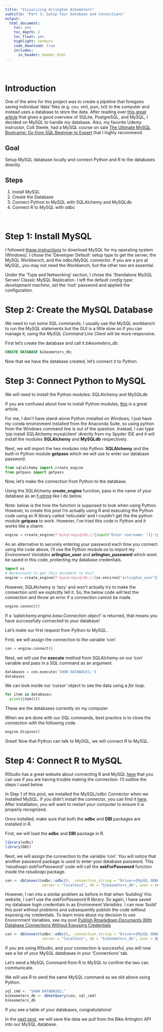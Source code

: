 ```yaml
---
title: "Visualizing Arlington Bikometers"
subtitle: "Part 3: Setup Your Database and Connections"
output:
  html_document: 
    toc: yes
    toc_depth: 2
    toc_float: yes
    highlight: zenburn
    code_download: true
    includes:
      in_header: header.html
---
```


\ 
\ 

# Introduction

One of the aims for this project was to create a pipeline that foregoes saving individual 'data' files (e.g. csv, xml, json, txt) to the computer and instead uses a database to store the data. After reading over [this great article](https://realpython.com/python-mysql/) that gives a good overview of SQLite, PostgreSQL, and MySQL, I decided on MySQL to handle my database. Also, my favorite Udemy instructor, Colt Steele, had a MySQL course on sale [The Ultimate MySQL Bootcamp: Go from SQL Beginner to Expert](https://www.udemy.com/course/the-ultimate-mysql-bootcamp-go-from-sql-beginner-to-expert/) that I highly recommend.

## Goal

Setup MySQL database locally and connect Python and R to the databases directly.

## Steps
1. Install MySQL
2. Create the Database
3. Connect Python to MySQL with SQLAlchemy and MySQLdb
4. Connect R to MySQL with odbc

\ 

# Step 1: Install MySQL

I followed [these instructions](https://dev.mysql.com/doc/mysql-installation-excerpt/5.7/en/installing.html) to download MySQL for my operating system (Windows). I chose the 'Developer Default' setup type to get the server, the MySQL Workbench, and the odbc/MySQL connector. If you are a pro at MySQL, you may not need the Workbench, but the other two are essential. 

Under the 'Type and Networking' section, I chose the 'Standalone MySQL Server/ Classic MySQL Replication. I left the default *config type: development machine*, set the 'root' password and applied the configuration. 

# Step 2: Create the MySQL Database

We need to run some SQL commands. I usually use the MySQL workbench to run the MySQL statements but the GUI is a little slow so if you can manage it, using the *MySQL Command Line Client* will be more responsive.

First let's create the database and call it *bikeometers_db*.

```sql
CREATE DATABASE bikeometers_db;
```

Now that we have the database created, let's connect it to Python.

# Step 3: Connect Python to MySQL

We will need to install the Python modules: SQLAlchemy and MySQLdb

If you are confused about how to install Python modules, [this](https://realpython.com/what-is-pip/) is a great article.

For me, I don't have stand-alone Python installed on Windows, I just have my conda environment installed from the Anaconda Suite, so using python from the Windows command line is out of the question. Instead, I can type 'pip install SQLAlchemy mysqlclient' directly from my Spyder IDE and it will install the modules **SQLAlchemy** and **MySQLdb** respectively.

Next, we will import the two modules into Python: **SQLAlchemy** and the built-in Python module **getpass** which we will use to enter our database password.

```python
from sqlalchemy import create_engine
from getpass import getpass
```

Now, let's make the connection from Python to the database.

Using the SQLAlchemy **create_engine** function, pass in the name of your database as an [f-string](https://realpython.com/python-f-strings/) like I do below.

Note: below is the how the function is supposed to look when using Python. However, to create this post I'm actually using R and executing the Python code using an R library called 'reticulate' and I couldn't get the the python module **getpass** to work. However, I've tried this code in Python and it works like a charm.

```python
engine = create_engine(f'mysql+mysqldb://{input("Enter username: ")}:{getpass("Enter password: ")}@localhost/bikeometers_db')
```

As an alternative to securely entering your password each time you connect using the code above, I'll use the Python module *os* to import my *Environment Variables* **arlington_user** and **arlington_password** which wont be saved in this code, protecting my database credentials. 

```python
import os
# Workaround to get this document to Knit
engine = create_engine(f'mysql+mysqldb://{os.environ["arlington_user"]}:{os.environ["arlington_password"]}@localhost/bikeometers_db', echo=False)
```

However, SQLAlchemy is 'lazy' and won't actually try to make the connection until we explicitly tell it. So, the below code will test the connection and throw an error if a connection cannot be made.

```python
engine.connect()
```

If a *'sqlalchemy.engine.base.Connection object'* is returned, that means you have successfully connected to your database!

Let's make our first request from Python to MySQL.

First, we will assign the connection to the variable 'con'.
```python
con = engine.connect()
```
Next, we will use the **execute** method from SQLAlchemy on our 'con' variable and pass in a SQL command as an argument.
```python
databases = con.execute('SHOW DATABASES;')
databases
```
We can look inside our 'cursor' object to see the data using a *for loop*.
```python
for item in databases:
  print(item[0])

```
These are the databases currently on my computer.

When we are done with our SQL commands, best practice is to close the connection with the following code.

```python
engine.dispose()
```

Great! Now that Python can talk to MySQL, we will connect R to MySQL.

# Step 4: Connect R to MySQL

RStudio has a great website about connecting R and MySQL [here](https://db.rstudio.com/databases/my-sql/) that you can use if you are having trouble making the connection. I'll outline the steps I used below.

In Step 1 of this post, we installed the MySQL/odbc Connector when we installed MySQL. If you didn't install the connector, you can find it [here](https://dev.mysql.com/downloads/connector/odbc/). After installation, you will want to restart your computer to ensure it is properly recognized.

Once installed, make sure that both the **odbc** and **DBI** packages are installed in R.

First, we will load the **odbc** and **DBI** package in R.
```r
library(odbc)
library(DBI)
```

Next, we will assign the connection to the variable 'con'. You will notice that another password package is used to enter your database password. This *'rstudioapi::askForPassword'* code will call the **askForPassword** function inside the *rstudioapi* package. 

```r
con <- dbConnect(odbc::odbc(), .connection_string = "Driver={MySQL ODBC 8.0 Unicode Driver};", 
                 server = "localhost", db = "bikeometers_db", user = readline(prompt = 'Enter user name: '), password = rstudioapi::askForPassword("Database password"))
```

However, I ran into a similar problem as before in that when 'building' this website, I can't use the *askForPassword* R library. So again, I have saved my database login credentials in as *Environment Variables*. I can now 'build' this post without problems and subsequently publish the code without exposing my credentials. To learn more about my decision to use Enviornment Variables, see my post [Publish Rmarkdown Documents With Database Connections Without Exposing Credentials](https://nathansprojects.com/note_knit_rmarkdown_db.html)

```r
con <- dbConnect(odbc::odbc(), .connection_string = "Driver={MySQL ODBC 8.0 Unicode Driver};", 
                 server = "localhost", db = "bikeometers_db", user = Sys.getenv("arlington_user"), password = Sys.getenv("arlington_password"))
```

If you are using RStudio, and your connection is successful, you will now see a list of your MySQL databases in your 'Connections' tab.

Let's send a MySQL Command from R to MySQL to confirm the two can communicate.

We will use R to send the same MySQL command as we did above using Python. 
```r
sql_cmd <- "SHOW DATABASES;"
bikeometers_db <- dbGetQuery(con, sql_cmd)
bikeometers_db
```
If you see a table of your databases, congratulations!

In the [next post](https://nathansprojects.com/part_4_save_the_data_in_a_mysql_database.html), we will save the data we pull from the Bike Arlington API into our MySQL database. 
